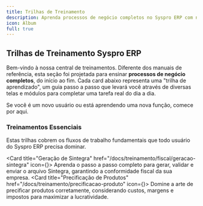 ```yaml
---
title: Trilhas de Treinamento
description: Aprenda processos de negócio completos no Syspro ERP com nossas trilhas de aprendizado guiadas.
icon: Album
full: true
---
```



## Trilhas de Treinamento Syspro ERP

Bem-vindo à nossa central de treinamentos. Diferente dos manuais de referência, esta seção foi projetada para ensinar **processos de negócio completos**, do início ao fim. Cada card abaixo representa uma "trilha de aprendizado", um guia passo a passo que levará você através de diversas telas e módulos para completar uma tarefa real do dia a dia.

Se você é um novo usuário ou está aprendendo uma nova função, comece por aqui.

### Treinamentos Essenciais 

Estas trilhas cobrem os fluxos de trabalho fundamentais que todo usuário do Syspro ERP precisa dominar.

  <Card title="Geração de Sintegra" href="/docs/treinamento/fiscal/geracao-sintegra" icon={<FileText className="h-5 w-5" />}>
    Aprenda o passo a passo completo para gerar, validar e enviar o arquivo Sintegra, garantindo a conformidade fiscal da sua empresa.
  </Card>
    <Card title="Precificação de Produtos" href="/docs/treinamento/precificacao-produto" icon={<Banknote className="h-5 w-5" />}>
    Domine a arte de precificar produtos corretamente, considerando custos, margens e impostos para maximizar a lucratividade.
  </Card>
